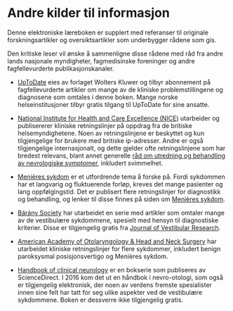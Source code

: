 # Andre kilder til informasjon {#sec-kilder}

Denne elektroniske læreboken er supplert med referanser til originale forskningsartikler og oversiktsartikler som underbygger rådene som gis.

Den kritiske leser vil ønske å sammenligne disse rådene med råd fra andre lands nasjonale myndigheter, fagmedisinske foreninger og andre fagfellevurderte publikasjonskanaler.

-   [UpToDate](https://www.uptodate.com/) eies av forlaget Wolters Kluwer og tilbyr abonnement på fagfellevurderte artikler om mange av de kliniske problemstillingene og diagnosene som omtales i denne boken. Mange norske helseinstitusjoner tilbyr gratis tilgang til UpToDate for sine ansatte.

-   [National Institute for Health and Care Excellence (NICE)](https://www.nice.org.uk/) utarbeider og publisererer kliniske retningslinjer på oppdrag fra de britiske helsemyndighetene. Noen av retningslinjene er beskyttet og kun tilgjengelige for brukere med britiske ip-adresser. Andre er også tilgjengelige internasjonalt, og dette gjelder ofte retningslinjene som har bredest relevans, blant annet generelle [råd om utredning og behandling av nevrologiske symptomer](https://www.nice.org.uk/guidance/ng127), inkludert svimmelhet.

-   [Menières sykdom](#sec-meniere) er et utfordrende tema å forske på. Fordi sykdommen har et langvarig og fluktuerende forløp, kreves det mange pasienter og lang oppfølgingstid. Det er publisert flere retningslinjer for diagnostikk og behandling, og lenker til disse finnes på siden om [Menières sykdom](#sec-meniere).

-   [Bárány Society](https://www.thebaranysociety.org/) har utarbeidet en serie med artikler som omtaler mange av de vestibulære sykdommene, spesielt med hensyn til diagnostiske kriterier. Disse er tilgjengelig gratis fra [Journal of Vestibular Research](http://www.jvr-web.org/ICVD.html).

-   [American Academy of Otolaryngology & Head and Neck Surgery](https://www.entnet.org/content/clinical-practice-guidelines) har utarbeidet kliniske retningslinjer for flere sykdommer, inkludert benign paroksysmal posisjonsvertigo og Menières sykdom.

-   [Handbook of clinical neurology](https://www.sciencedirect.com/handbook/handbook-of-clinical-neurology/vol/137/suppl/C) er en bokserie som publiseres av ScienceDirect. I 2016 kom det ut en håndbok i nevro-otologi, som også er tilgjengelig elektronisk, der noen av verdens fremste spesialister innen sine felt har tatt for seg ulike aspekter ved de vestibulære sykdommene. Boken er dessverre ikke tilgjengelig gratis.
